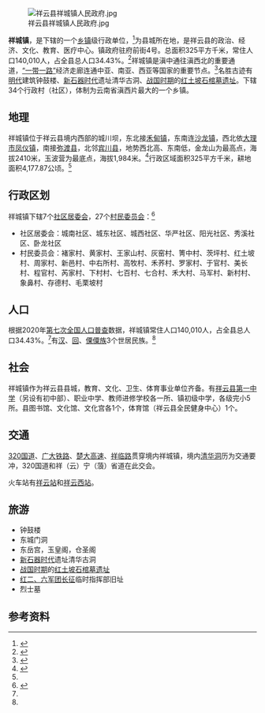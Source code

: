 {{中国乡级行政区|53/29/23/101/000
|位置图文件名 = 祥城镇位置图.svg
|位置图描述 = 祥城镇在祥云县的位置
|政府驻地 = 府前街4号
|毗邻行政区 = 东：[[禾甸镇|禾甸镇]]<br>南：[[沙龙镇|沙龙镇]]<br>西：[[大理市|大理市]]、[[弥渡县|弥渡县]]<br>北：[[宾川县|宾川县]]
|总面积 = 325平方千米
|总人口 = 140,010<ref name=":1"/>
|总人口年份 = 2020
|邮政编码 = 672100
|GDP = 538,165万元<ref name=":2"/>
|GDP年份 = 2020
}}
[[File:祥云县祥城镇人民政府.jpg|thumb]]

'''祥城镇'''，是{{PRC admin/fullname|53/29/23/101/000|3}}下辖的一个[[乡镇|乡镇]]级行政单位，<ref>{{PRC admin/ref sgc|{{PRC admin/parent|53/29/23/101/000}}}}</ref>为县城所在地，是祥云县的政治、经济、文化、教育、医疗中心。镇政府驻府前街4号。总面积325平方千米，常住人口140,010人，占全县总人口34.43%。<ref name=":1">{{Cite web|title=祥云县第七次全国人口普查主要数据公报|url=https://mp.weixin.qq.com/s/9vHFNE0PhcZ95fSjDic6RA|access-date=2022-01-07|date=2021-07-02|publisher=祥云时讯|archive-date=2022-06-15|archive-url=https://web.archive.org/web/20220615060335/https://mp.weixin.qq.com/s/9vHFNE0PhcZ95fSjDic6RA|dead-url=no}}</ref>祥城镇是滇中通往滇西北的重要通道，[[一带一路|“一带一路”]]经济走廊连通中亚、南亚、西亚等国家的重要节点。<ref name=":2">{{Cite web|title=祥城镇|url=http://wcms.dali.gov.cn:8011/xyxrmzf/c103644/202105/801e36319afb476e8ee764150f0bda45.shtml|access-date=2022-01-07|author=祥城镇人民政府|date=2021-05-04|publisher=祥云县人民政府|archive-date=2022-01-07|archive-url=https://web.archive.org/web/20220107094104/http://wcms.dali.gov.cn:8011/xyxrmzf/c103644/202105/801e36319afb476e8ee764150f0bda45.shtml|dead-url=no}}</ref>名胜古迹有[[明朝|明代]]建筑钟鼓楼、[[新石器时代|新石器时代]]遗址清华古洞、[[战国时期|战国时期]]的[[祥云红土坡遗址|红土坡石棺墓遗址]]。下辖34个行政村（社区），体制为云南省滇西片最大的一个乡镇。

== 地理 ==
祥城镇位于祥云县境内西部的城川坝，东北接[[禾甸镇|禾甸镇]]，东南连[[沙龙镇|沙龙镇]]，西北依[[大理市|大理市]][[凤仪镇_(大理市)|凤仪镇]]，南接[[弥渡县|弥渡县]]，北邻[[宾川县|宾川县]]，地势西北高、东南低，金龙山为最高点，海拔2410米，玉波营为最底点，海拔1,984米。<ref name=":0">{{Cite book|title=祥云县志|last=祥云县志编纂委员会|publisher=[[中华书局有限公司|中华书局]]|year=1996|isbn=7-101-01548-4|location=[[北京|北京]]|pages=52}}</ref>行政区域面积325平方千米，耕地面积4,177.87公顷。<ref name=":2"/>

== 行政区划 ==

祥城镇下辖7个[[社区居委会|社区居委会]]，27个[[村民委员会|村民委员会]]：<ref>{{PRC admin/ref sgc|53/29/23/101/000}}</ref>

* 社区居委会：城南社区、城东社区、城西社区、华严社区、阳光社区、秀溪社区、卧龙社区
* 村民委员会：褚家村、黄家村、王家山村、灰窑村、箐中村、茨坪村、红土坡村、周家村、新邑村、中右所村、高牧村、禾荞村、罗家村、于官村、美长村、程官村、芮家村、下村村、七百村、七合村、禾大村、马军村、新村村、象鼻村、存德村、毛栗坡村

== 人口 ==
根据2020年[[中华人民共和国第七次全国人口普查|第七次全国人口普查]]数据，祥城镇常住人口140,010人，占全县总人口34.43%。<ref name=":1" />有[[汉族|汉]]、[[回族|回]]、[[傈僳族|傈僳族]]3个世居民族。<ref name=":2"/>

== 社会 ==
祥城镇作为祥云县县城，教育、文化、卫生、体育事业单位齐备。有[[祥云县第一中学|祥云县第一中学]]（另设有初中部）、职业中学、教师进修学校各一所、镇初级中学，各级完小5所。县图书馆、文化馆、文化宫各1个，体育馆（祥云县全民健身中心）1个。

== 交通 ==
[[320国道|320国道]]、[[广大铁路|广大铁路]]、[[楚大高速|楚大高速]]、[[祥临路|祥临路]]贯穿境内祥城镇，境内[[清华洞|清华洞]]历为交通要冲，320国道和祥（云）宁（蒗）省道在此交会。

火车站有[[祥云站|祥云站]]和[[祥云西站|祥云西站]]。

== 旅游 ==

* 钟鼓楼
* 东城门洞
* 东岳宫，玉皇阁，仓圣阁
* [[新石器时代|新石器时代]]遗址清华古洞
* [[战国时期|战国时期]]的[[祥云红土坡遗址|红土坡石棺墓遗址]]
* [[红二、六军团|红二、六军团]][[长征|长征]]临时指挥部旧址
* 烈士墓

== 参考资料 ==

{{reflist}}{{PRC admin/navcat|53/29/23/101/000}}